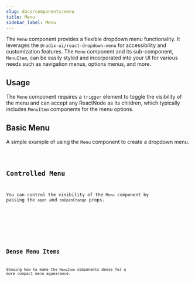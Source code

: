```yaml
---
slug: docs/components/menu
title: Menu
sidebar_label: Menu
---
```


The `Menu` component provides a flexible dropdown menu functionality. It leverages the `@radix-ui/react-dropdown-menu` for accessibility and customization features. The `Menu` component and its sub-component, `MenuItem`, can be easily styled and incorporated into your UI for various needs such as navigation menus, options menus, and more.

## Usage

The `Menu` component requires a `trigger` element to toggle the visibility of the menu and can accept any ReactNode as its children, which typically includes `MenuItem` components for the menu options.


## Basic Menu

A simple example of using the `Menu` component to create a dropdown menu.


<CodeSample>
    <MenuBasicDemo/>
</CodeSample>

<Code code={MenuBasicSource} lang="tsx" />

## Controlled Menu

You can control the visibility of the `Menu` component by passing the `open` and `onOpenChange` props.


<CodeSample>
    <MenuControlledDemo/>
</CodeSample>

<Code code={MenuControlledSource} lang="tsx" />

## Dense Menu Items

Showing how to make the `MenuItem` components dense for a more compact menu appearance.


<CodeSample>
    <MenuDenseItemsDemo/>
</CodeSample>

<Code code={MenuDenseItemsSource} lang="tsx" />
